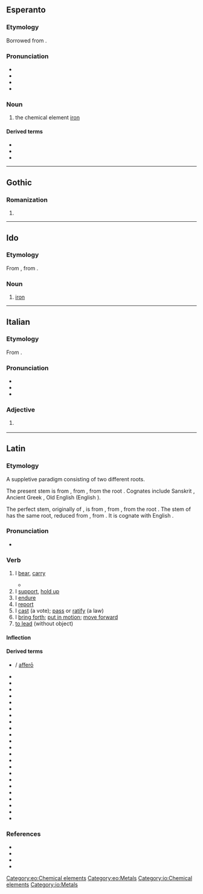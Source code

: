 {{also|Fero}}
==Esperanto==
{{wikipedia|lang=eo}}

===Etymology===
Borrowed from {{bor|eo|la|ferrum}}.

===Pronunciation===
* {{IPA|/ˈfero/|lang=eo}}
* {{audio|Eo-fero.ogg|Audio|lang=eo}}
* {{hyphenation|fe|ro|lang=eo}}
* {{rhymes|ero|lang=eo}}

===Noun===
{{eo-head|-}}

# the chemical element [[iron]]

====Derived terms====
* {{l|eo|ferometeorito|gloss=iron meteor}}
* {{l|eo|ferŝtono|gloss=iron ore}}
* {{l|eo|fervojo|gloss=railway}}

{{eo BRO|4}}

[[Category:eo:Chemical elements]]
[[Category:eo:Metals]]

----

==Gothic==

===Romanization===
{{got-rom|head=fērō}}

# {{got-romanization of|𐍆𐌴𐍂𐍉}}

----

==Ido==

===Etymology===
From {{etyl|eo|io}} {{m|eo|fero}}, from {{etyl|la|io}} {{m|la|ferrum}}.

===Noun===
{{io-noun|-}}

# [[iron]]

[[Category:io:Chemical elements]]
[[Category:io:Metals]]

----

==Italian==

===Etymology===
From {{inh|it|la|ferum}}.

===Pronunciation===
* {{IPA|/ˈfɛ.ro/|[ˈfɛːr̺o]|lang=it}}
* {{rhymes|ɛro|lang=it}}
* {{hyphenation|fè|ro|lang=it}}

===Adjective===
{{it-adj|fer}}

# {{lb|it|poetic}} {{archaic form of|fiero|lang=it}}

----

==Latin==

===Etymology===
{{PIE root|la|bʰer|telh₂}}
A suppletive paradigm consisting of two different roots.

The present stem is from {{inh|la|itc-pro|*ferō}}, from {{inh|la|ine-pro|*bʰéreti||to bear, carry}}, from the root {{m|ine-pro|*bʰer-}}. Cognates include Sanskrit {{m|sa|भरति|tr=bhárati}}, Ancient Greek {{m|grc|φέρω}}, Old English {{m|ang|beran}} (English {{m|en|bear}}).

The perfect stem, originally of {{m|la|tollō}}, is from {{inh|la|itc-pro||*tetolai}}, from {{inh|la|ine-pro|*tetólh₂e||to be holding up}}, from the root {{m|ine-pro|*telh₂-}}. The stem of {{m|la|lātus}} has the same root, reduced from {{inh|la|itc-pro|*tlātos}}, from {{inh|la|ine-pro|*tl̥h₂tós}}. It is cognate with English {{m|en|thole||to endure}}.

===Pronunciation===
* {{la-IPA|ferō}}

===Verb===
{{la-verb|ferō|ferre|tulī|perf2=tetulī|lātum|conj=3|pattern=irreg}}

# I [[bear]], [[carry]]
#: {{syn|la|gerō|portō|vehō}}
#* {{Q|la|Jerome|Vulgate|Genesis|1|2|quote=terra autem erat inanis et vacua et tenebrae super faciem abyssi et spiritus Dei '''ferebatur''' super aquas|trans=And the earth was void and empty, and darkness was upon the face of the deep; and the spirit of God '''moved''' over the waters.}}
# I [[support]], [[hold up]]
# I [[endure]]
# I [[report]]
# I [[cast]] (a vote); [[pass]] or [[ratify]] (a law)
# I [[bring forth]]; [[put in motion]]; [[move forward]]
# [[to lead]] (without object)

====Inflection====
{{la-conj-irreg|fero}}

====Derived terms====
{{col-top|4}}
* {{l|la|adfero|adferō}} / [[affero|afferō]]
* {{l|la|aufero|auferō}}
* {{l|la|circumfero|circumferō}}
* {{l|la|confero|cōnferō}}
* {{l|la|defero|dēferō}}
* {{l|la|differo|differō}}
* {{l|la|effero|efferō}}
* {{l|la|-fer}}
* {{l|la|ferculum}}
* {{l|la|fertilis}}
* {{l|la|fertus}}
* {{l|la|infero|īnferō}}
* {{l|la|interfero|interferō}}
* {{l|la|introfero|intrōferō}}
* {{l|la|lātiō}}
* {{l|la|offero|offerō}}
* {{l|la|perfero|perferō}}
* {{l|la|postfero|postferō}}
* {{l|la|praefero|praeferō}}
* {{l|la|praeterferor}}
* {{l|la|profero|prōferō}}
* {{l|la|refero|referō}}
* {{l|la|suffero|sufferō}}
* {{l|la|transfero|trānsferō}}
{{col-bottom}}

===References===
* {{R:L&S}}
* {{R:Elementary Lewis}}
* {{R:Gaffiot}}
* {{R:M&A}}